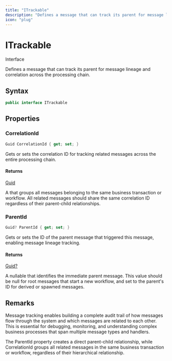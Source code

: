 ```yaml
---
title: "ITrackable"
description: "Defines a message that can track its parent for message lineage and correlation across the processing chain."
icon: "plug"
---
```


# ITrackable

<Badge variant="outline">Interface</Badge>

Defines a message that can track its parent for message lineage and correlation across the processing chain.

## Syntax

```csharp
public interface ITrackable
```

## Properties

### CorrelationId

```csharp
Guid CorrelationId { get; set; }
```

Gets or sets the correlation ID for tracking related messages across the entire processing chain.

#### Returns

[Guid](https://learn.microsoft.com/dotnet/api/system.guid)

A <xref href="System.Guid" data-throw-if-not-resolved="false"></xref> that groups all messages belonging to the same business transaction or workflow.
All related messages should share the same correlation ID regardless of their parent-child relationships.

### ParentId

```csharp
Guid? ParentId { get; set; }
```

Gets or sets the ID of the parent message that triggered this message, enabling message lineage tracking.

#### Returns

[Guid?](https://learn.microsoft.com/dotnet/api/system.guid)

A nullable <xref href="System.Guid" data-throw-if-not-resolved="false"></xref> that identifies the immediate parent message. This value should be null
for root messages that start a new workflow, and set to the parent's ID for derived or spawned messages.


## Remarks

Message tracking enables building a complete audit trail of how messages flow through the system and
which messages are related to each other. This is essential for debugging, monitoring, and understanding
complex business processes that span multiple message types and handlers.

The ParentId property creates a direct parent-child relationship, while CorrelationId groups all related
messages in the same business transaction or workflow, regardless of their hierarchical relationship.

